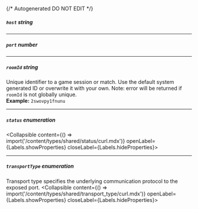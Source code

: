 {/* Autogenerated DO NOT EDIT  */}

##### `host` _string_

---
##### `port` _number_

---
##### `roomId` _string_
Unique identifier to a game session or match. Use the default system generated ID or overwrite it with your own.
Note: error will be returned if `roomId` is not globally unique.
<br/>
**Example:** `2swovpy1fnunu`

---
##### `status` _enumeration_
<Collapsible content={() => import('/content/types/shared/status/curl.mdx')} openLabel={Labels.showProperties} closeLabel={Labels.hideProperties}>
</Collapsible>

---
##### `transportType` _enumeration_
Transport type specifies the underlying communication protocol to the exposed port.
<Collapsible content={() => import('/content/types/shared/transport_type/curl.mdx')} openLabel={Labels.showProperties} closeLabel={Labels.hideProperties}>
</Collapsible>


